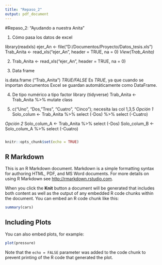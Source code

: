 ```yaml
---
title: "Repaso_2"
output: pdf_document
---
```


#Repaso_2: "Ayudando a nuestra Anita"

1) Cómo pasa los datos de excel

library(readxls)
ejer_An <- file("D:/Documentos/Proyecto/Datos_tesis.xls")
Trab_Anita <- read_xls("ejer_An",
                        header = TRUE,
                        na = 0)
*View(Trab_Anita)*

2) 
Trab_Anita <- read_xls("ejer_An",
                        header = TRUE,
                        na = 0)

3) Data frame 

is.data.frame ("Trab_Anita")
*TRUE/FALSE*
Es *TRUE*, ya que cuando se importan documentos Excel se guardan automáticamente como DataFrame.

4) De tipo numérico a tipo factor
library (tidyverse)
Trab_Anita <- Trab_Anita %>%
     mutate 
class


5) c("Uno", "Dos, "Tres", "Cuatro", "Cinco"); necesita las col 1,3,5
_Opción 1_
Solo_colum <- Trab_Anita %>%
     select (-Dos) %>% select (-Cuatro)

_Opción 2_
Solo_colum_A <- Trab_Anita %>%
      select (-Dos)
Solo_colum_B <- Solo_colum_A %>%
      select (-Cuatro)


```r

```












```r
knitr::opts_chunk$set(echo = TRUE)
```

## R Markdown

This is an R Markdown document. Markdown is a simple formatting syntax for authoring HTML, PDF, and MS Word documents. For more details on using R Markdown see <http://rmarkdown.rstudio.com>.

When you click the **Knit** button a document will be generated that includes both content as well as the output of any embedded R code chunks within the document. You can embed an R code chunk like this:

```r
summary(cars)
```

## Including Plots

You can also embed plots, for example:

```r
plot(pressure)
```

Note that the `echo = FALSE` parameter was added to the code chunk to prevent printing of the R code that generated the plot.
